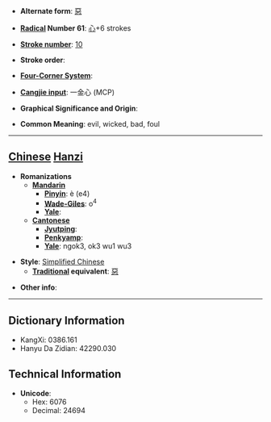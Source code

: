 * '''Alternate form''': [[惡]]

* '''[[Wiktionary:Chinese radical index| Radical]] Number 61''': [[Wiktionary:Chinese radical index 心|心]]+6 strokes

* '''[[Wiktionary:Chinese total strokes index|Stroke number]]''': [[Wiktionary:Chinese total strokes index 10|10]]

* '''Stroke order''': 

* '''[[Wiktionary:Chinese four corner index|Four-Corner System]]''': 

* '''[[Wiktionary:Chinese Cangjie index|Cangjie input]]''': 一金心 (MCP)

* '''Graphical Significance and Origin''': 

* '''Common Meaning''': evil, wicked, bad, foul

----

== [[Chinese]] [[Hanzi]] ==

* '''Romanizations'''
** '''[[Mandarin]]'''
*** '''[[Pinyin]]''': è (e4)
*** '''[[Wade-Giles]]''': o<sup>4</sup>
*** '''[[Yale]]''': 
** '''[[Cantonese]]'''
*** '''[[Jyutping]]''':
*** '''[[Penkyamp]]''': 
*** '''[[Yale]]''': ngok3, ok3 wu1 wu3

* '''Style''': [[Simplified Chinese]] 
** '''[[Traditional Chinese|Traditional]] equivalent''': [[惡]]

* '''Other info''': 

----

== Dictionary Information ==

* KangXi: 0386.161
* Hanyu Da Zidian: 42290.030

== Technical Information ==

* '''Unicode''':
** Hex: 6076
** Decimal: 24694